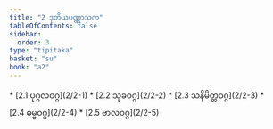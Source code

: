 ```yaml
---
title: "2 ဒုတိယပဏ္ဏာသက"
tableOfContents: false
sidebar:
  order: 3
type: "tipitaka"
basket: "su"
book: "a2"
---
```



<DynamicBreadcrumb />



<TableOfContents book="a2" section="2">
* [2.1 ပုဂ္ဂလဝဂ္ဂ](2/2-1)
* [2.2 သုခဝဂ္ဂ](2/2-2)
* [2.3 သနိမိတ္တဝဂ္ဂ](2/2-3)
* [2.4 ဓမ္မဝဂ္ဂ](2/2-4)
* [2.5 ဗာလဝဂ္ဂ](2/2-5)
</TableOfContents>